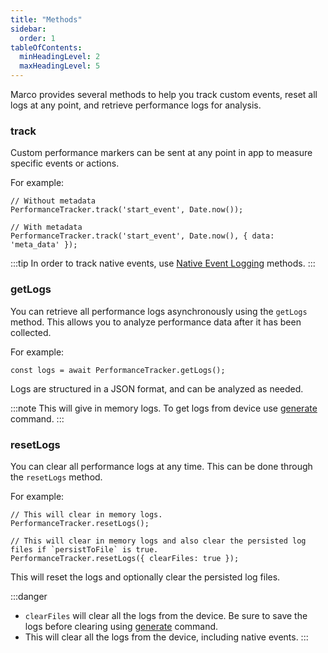 ```yaml
---
title: "Methods"
sidebar:
  order: 1
tableOfContents:
  minHeadingLevel: 2
  maxHeadingLevel: 5
---
```


Marco provides several methods to help you track custom events, reset all logs at any point, and retrieve performance logs for analysis.

### track

Custom performance markers can be sent at any point in app to measure specific events or actions.

For example:

```tsx
// Without metadata
PerformanceTracker.track('start_event', Date.now());

// With metadata
PerformanceTracker.track('start_event', Date.now(), { data: 'meta_data' });
```

:::tip
In order to track native events, use [Native Event Logging](../../api/native-event) methods.
:::

### getLogs

You can retrieve all performance logs asynchronously using the `getLogs` method. This allows you to analyze performance data after it has been collected.

For example:

```tsx
const logs = await PerformanceTracker.getLogs();
```

Logs are structured in a JSON format, and can be analyzed as needed.

:::note
This will give in memory logs. To get logs from device use [generate](../../api/cli/generate-report) command.
:::

### resetLogs

You can clear all performance logs at any time. This can be done through the `resetLogs` method.

For example:

```tsx
// This will clear in memory logs.
PerformanceTracker.resetLogs();

// This will clear in memory logs and also clear the persisted log files if `persistToFile` is true.
PerformanceTracker.resetLogs({ clearFiles: true });
```

This will reset the logs and optionally clear the persisted log files.

:::danger
- `clearFiles` will clear all the logs from the device. Be sure to save the logs before clearing using [generate](../../api/cli/generate-report) command.
- This will clear all the logs from the device, including native events.
:::
